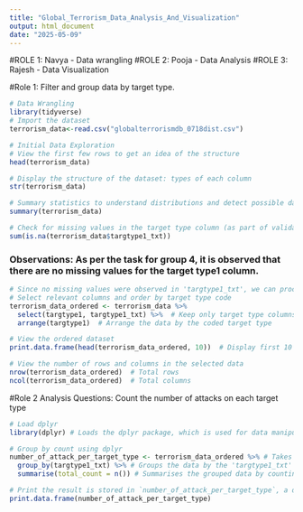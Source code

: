 ```yaml
---
title: "Global_Terrorism_Data_Analysis_And_Visualization"
output: html_document
date: "2025-05-09"
---
```


#ROLE 1: Navya - Data wrangling 
#ROLE 2: Pooja - Data Analysis 
#ROLE 3: Rajesh - Data Visualization

#Role 1: Filter and group data by target type.

```r
# Data Wrangling
library(tidyverse)
# Import the dataset 
terrorism_data<-read.csv("globalterrorismdb_0718dist.csv")
```

```r
# Initial Data Exploration
# View the first few rows to get an idea of the structure
head(terrorism_data)

# Display the structure of the dataset: types of each column
str(terrorism_data)

# Summary statistics to understand distributions and detect possible data quality issues
summary(terrorism_data)

```
```r
# Check for missing values in the target type column (as part of validation)
sum(is.na(terrorism_data$targtype1_txt))
```
### Observations: As per the task for group 4, it is observed that there are no missing values for the target type1 column.
```r
# Since no missing values were observed in 'targtype1_txt', we can proceed
# Select relevant columns and order by target type code
terrorism_data_ordered <- terrorism_data %>% 
  select(targtype1, targtype1_txt) %>%  # Keep only target type columns
  arrange(targtype1)  # Arrange the data by the coded target type

```

```r
# View the ordered dataset
print.data.frame(head(terrorism_data_ordered, 10))  # Display first 10 rows of the cleaned and arranged dataset

# View the number of rows and columns in the selected data
nrow(terrorism_data_ordered)  # Total rows
ncol(terrorism_data_ordered)  # Total columns

```
#Role 2 Analysis Questions: Count the number of attacks on each target type

```r
# Load dplyr
library(dplyr) # Loads the dplyr package, which is used for data manipulation using piping and tidy verbs like group_by and summarise.

# Group by count using dplyr
number_of_attack_per_target_type <- terrorism_data_ordered %>% # Takes the dataset `terrorism_data_ordered`
  group_by(targtype1_txt) %>% # Groups the data by the 'targtype1_txt' column, which represents the type of target (e.g., government, private citizens).
  summarise(total_count = n()) # Summarises the grouped data by counting the number of rows (i.e., attacks) in each group using `n()`.

# Print the result is stored in `number_of_attack_per_target_type`, a data frame showing the number of attacks per target type.
print.data.frame(number_of_attack_per_target_type)
```
